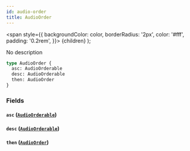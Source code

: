 ```yaml
---
id: audio-order
title: AudioOrder
---
```


<span
style={{
      backgroundColor: color,
      borderRadius: '2px',
      color: '#fff',
      padding: '0.2rem',
    }}>
{children}
</span>
);

No description

```graphql
type AudioOrder {
  asc: AudioOrderable
  desc: AudioOrderable
  then: AudioOrder
}
```

### Fields

#### `asc` ([`AudioOrderable`](/docs/schema/enums/audio-orderable))

#### `desc` ([`AudioOrderable`](/docs/schema/enums/audio-orderable))

#### `then` ([`AudioOrder`](/docs/schema/inputs/audio-order))
